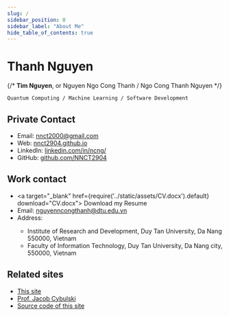 ```yaml
---
slug: /
sidebar_position: 0
sidebar_label: "About Me"
hide_table_of_contents: true
---
```


# Thanh Nguyen
{/* **Tim Nguyen**, or Nguyen Ngo Cong Thanh / Ngo Cong Thanh Nguyen */}

`Quantum Computing / Machine Learning / Software Development`

## Private Contact


- <Icon icon="fa-fw fa-envelope" /> Email: nnct2000@gmail.com
- <Icon icon="fa-fw fa-globe"  /> Web: [nnct2904.github.io](https://nnct2904.github.io/)
- <Icon icon="fa-brands fa-fw fa-linkedin" /> LinkedIn: [linkedin.com/in/ncng/](https://www.linkedin.com/in/ncng/)
- <Icon icon="fa-brands fa-fw fa-github" /> GitHub: [github.com/NNCT2904](https://github.com/NNCT2904)

## Work contact

- <Icon icon="fa-fw fa-user" /> <a target="\_blank" href={require('../static/assets/CV.docx').default} download="CV.docx"> Download my Resume </a>
- <Icon icon="fa-fw fa-envelope" /> Email: nguyenncongthanh@dtu.edu.vn
- <Icon icon="fa-fw fa-building-columns" /> Address: 
  - Institute of Research
  and Development, Duy Tan University, Da Nang 550000, Vietnam 
  - Faculty of Information
  Technology, Duy Tan University, Da Nang city, 550000, Vietnam

## Related sites

- [This site](/)
- [Prof. Jacob Cybulski](http://jacobcybulski.com/)
- [Source code of this site](https://github.com/NNCT2904/nnct2904.github.io)